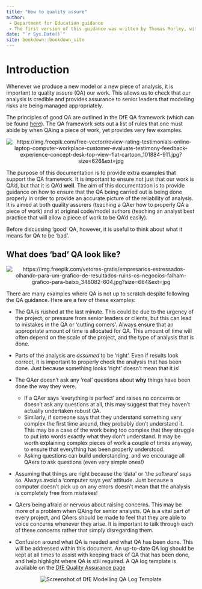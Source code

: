 ```yaml
--- 
title: "How to quality assure"
author:
 - Department for Education guidance
 - The first version of this guidance was written by Thomas Morley, with help from Melissa Cook, James McGlade and Nicky Brassington. It is intended to be a living document and we'd very much welcome suggestions for improvements or additions. Please contact the Modelling Improvement and Assurance Unit. There will be reviewed by the DfE QA team, and any approved changes will be made.
date: "`r Sys.Date()`"
site: bookdown::bookdown_site
---
```


# Introduction

Whenever we produce a new model or a new piece of analysis, it is important to quality assure (QA) our work. This allows us to check that our analysis is credible and provides assurance to senior leaders that modelling risks are being managed appropriately.

The principles of good QA are outlined in the DfE QA framework (which can be found [here](https://educationgovuk.sharepoint.com/:w:/r/sites/sarpi/g/_layouts/15/Doc.aspx?sourcedoc=%7BE1DED116-2A85-4754-993F-A6E458DA3A59%7D&file=Quality%20Assurance%20of%20Models%20at%20DfE_April_2020.docx&action=default&mobileredirect=true)). The QA framework sets out a list of rules that one must abide by when QAing a piece of work, yet provides very few examples.

<center>

![](pictures/intro_pic.jpg "https://img.freepik.com/free-vector/review-rating-testimonials-online-laptop-computer-workplace-customer-evaluate-testimony-feedback-experience-concept-desk-top-view-flat-cartoon_101884-911.jpg?size=626&ext=jpg")

</center>

The purpose of this documentation is to provide extra examples that support the QA framework. It is important to ensure not just that our work is QA'd, but that it is QA'd **well**. The aim of this documentation is to provide guidance on how to ensure that the QA being carried out is being done properly in order to provide an accurate picture of the reliability of analysis. It is aimed at both quality assurers (teaching a QAer how to properly QA a piece of work) and at original code/model authors (teaching an analyst best practice that will allow a piece of work to be QA'd easily).

Before discussing 'good' QA, however, it is useful to think about what it means for QA to be 'bad'.

## What does 'bad' QA look like?

<center>

![](pictures/bad_qa_pic.jpg "https://img.freepik.com/vetores-gratis/empresarios-estressados-olhando-para-um-grafico-de-resultados-ruins-os-negocios-falham-grafico-para-baixo_348082-604.jpg?size=664&ext=jpg")

</center>

There are many examples where QA is not up to scratch despite following the QA guidance. Here are a few of these examples:

* The QA is rushed at the last minute. This could be due to the urgency of the project, or pressure from senior leaders or clients, but this can lead to mistakes in the QA or 'cutting corners'. Always ensure that an appropriate amount of time is allocated for QA. This amount of time will often depend on the scale of the project, and the type of analysis that is done.

* Parts of the analysis are *assumed* to be 'right'. Even if results look correct, it is important to properly check the analysis that has been done. Just because something looks 'right' doesn't mean that it is!

* The QAer doesn't ask any 'real' questions about **why** things have been done the way they were.
  + If a QAer says 'everything is perfect' and raises no concerns or doesn't ask any questions at all, this may suggest that they haven't actually undertaken robust QA.
  + Similarly, if someone says that they understand something very complex the first time around, they probably don't understand it. This may be a case of the work being too complex that they struggle to put into words exactly what they don't understand. It may be worth explaining complex pieces of work a couple of times anyway, to ensure that everything has been properly understood.
  + Asking questions can build understanding, and we encourage all QAers to ask questions (even very simple ones!)

* Assuming that things are right because the 'data' or 'the software' says so. Always avoid a 'computer says yes' attitude. Just because a computer doesn't pick up on any errors doesn't mean that the analysis is completely free from mistakes!


* QAers being afraid or nervous about raising concerns. This may be more of a problem when QAing for senior analysts. QA is a vital part of every project, and QAers should be made to feel that they are able to voice concerns whenever they arise. It is important to talk through each of these concerns rather that simply disregarding them.

* Confusion around what QA is needed and what QA has been done. This will be addressed within this document. An up-to-date QA log should be kept at all times to assist with keeping track of QA that has been done, and help highlight where QA is still required. A QA log template is available on the [DfE Quality Assurance page](https://educationgovuk.sharepoint.com/sites/sarpi/g/SitePages/Quality-Assurance.aspx)

<center>

![](pictures/qa-log.png "Screenshot of DfE Modelling QA Log Template")
</center>
